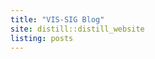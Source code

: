 ```yaml
---
title: "VIS-SIG Blog"
site: distill::distill_website
listing: posts
---
```

<!-- library(distill); create_post("Wonderful Wednesdays August 2024"); rmarkdown::render_site()-->